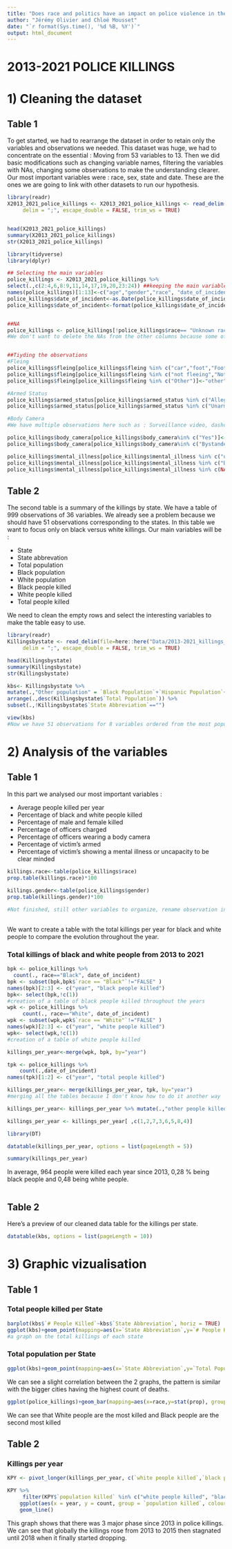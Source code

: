 ```yaml
---
title: "Does race and politics have an impact on police violence in the United States ?"
author: "Jérémy Olivier and Chloé Mousset"
date: "`r format(Sys.time(), '%d %B, %Y')`"
output: html_document
---
```


# 2013-2021 POLICE KILLINGS

# 1) Cleaning the dataset 

## Table 1


To get started, we had to rearrange the dataset in order to retain only the variables and observations we needed. This dataset was huge, we had to concentrate on the essential : Moving from 53 variables to 13. Then we did basic modifications such as changing variable names, filtering the variables with NAs, changing some observations to make the understanding clearer. 
Our most important variables were : race, sex, state and date. These are the ones we are going to link with other datasets to run our hypothesis. 


```r


library(readr)
X2013_2021_police_killings <- X2013_2021_police_killings <- read_delim(file=here::here("Data/2013_2021_police_killings.csv"), 
     delim = ";", escape_double = FALSE, trim_ws = TRUE)


head(X2013_2021_police_killings)
summary(X2013_2021_police_killings)
str(X2013_2021_police_killings)

library(tidyverse)
library(dplyr)

## Selecting the main variables
police_killings <- X2013_2021_police_killings %>% 
select(.,c(2:4,6,8:9,11,14,17,19,20,23:24)) ##keeping the main variables
names(police_killings)[1:13]<-c("age","gender","race", "date_of_incident", "city","state","county","cause_of_death","criminal_charges","mental_illness","armed_status","fleing","body_camera") ## Renaming the variables 
police_killings$date_of_incident<-as.Date(police_killings$date_of_incident,"%d/%m/%Y") #changing character to date type
police_killings$date_of_incident<-format(police_killings$date_of_incident,"%Y")


##NA
police_killings <- police_killings[!police_killings$race== "Unknown race", ]
#We don't want to delete the NAs from the other columns because some of these observations are related to known race/sex which are observations we need, so we switched them to "unknown" 


##Tiyding the observations
#Fleing
police_killings$fleing[police_killings$fleing %in% c("car","foot","Foot","Car","car,foot")]<-"yes"
police_killings$fleing[police_killings$fleing %in% c("not fleeing","Not fleeing","Not Fleeing")]<-"no"
police_killings$fleing[police_killings$fleing %in% c("Other")]<-"other"

#Armed Status
police_killings$armed_status[police_killings$armed_status %in% c("Allegedly Armed")]<-"Allegedly armed"
police_killings$armed_status[police_killings$armed_status %in% c("Unarmed/Did Not Have Actual Weapon")]<-"Unarmed"

#Body Camera
#We have multiple observations here such as : Surveillance video, dashcam, bystander video, but we want only yes and no observations to make it easier. So every observations will be no unless it is "yes" or "Yes". The reason is that having a body camera has a lot more psychological pressure on a person than an external camera, because we might not know of it. 

police_killings$body_camera[police_killings$body_camera%in% c("Yes")]<-"yes"
police_killings$body_camera[police_killings$body_camera%in% c("Bystander Video","cell phone video","Dashcam video","Dashcam Video","No", "surveillance video", "Surveillance video","Surveillance Video")]<-"no"

police_killings$mental_illness[police_killings$mental_illness %in% c("unknown")]<-"Unknown"
police_killings$mental_illness[police_killings$mental_illness %in% c("Drug or Alcohol Use")]<-"Drug or alcohol use"
police_killings$mental_illness[police_killings$mental_illness %in% c(NA)]<-"Unknown"


```

## Table 2

The second table is a summary of the killings by state. We have a table of 999 observations of 36 variables. We already see a problem because we should have 51 observations corresponding to the states. 
In this table we want to focus only on black versus white killings. Our main variables will be : 

* State 
* State abbrevation 
* Total population 
* Black population 
* White population 
* Black people killed 
* White people killed 
* Total people killed 

We need to clean the empty rows and select the interesting variables to make the table easy to use.

```r
library(readr)
Killingsbystate <- read_delim(file=here::here("Data/2013-2021_killings_by_state.csv"), 
     delim = ";", escape_double = FALSE, trim_ws = TRUE)

head(Killingsbystate)
summary(Killingsbystate)
str(Killingsbystate)

kbs<- Killingsbystate %>%
mutate(.,"Other population" = `Black Population`+`Hispanic Population`+`Asian Population`+`Pacific Islander Population`+`Other Population`) %>% select(.,c(1:4,9,14,19,21,37)) %>%
arrange(.,desc(Killingsbystate$`Total Population`)) %>%
subset(.,!Killingsbystate$`State Abbreviation`=="") 

view(kbs)
#Now we have 51 observations for 8 variables ordered from the most populated State to the least.
```

# 2) Analysis of the variables 

## Table 1

In this part we analysed our most important variables :   

* Average people killed per year  
* Percentage of black and white people killed   
* Percentage of male and female killed  
* Percentage of officers charged  
* Percentage of officers wearing a body camera  
* Percentage of victim's armed  
* Percentage of victim's showing a mental illness or uncapacity to be clear minded  
  
```r
killings.race<-table(police_killings$race)
prop.table(killings.race)*100
       
killings.gender<-table(police_killings$gender)
prop.table(killings.gender)*100

#Not finished, still other variables to organize, rename observation in order to have simplified analysis. 
       
```

We want to create a table with the total killings per year for black and white people to compare the evolution throughout the year. 

### Total killings of black and white people from 2013 to 2021
```r
bpk <- police_killings %>% 
  count(., race=="Black", date_of_incident)
bpk <- subset(bpk,bpk$`race == "Black"`!="FALSE" )
names(bpk)[2:3] <- c("year", "black people killed")
bpk<- select(bpk,!c(1))
#creation of a table of black people killed throughout the years
wpk <- police_killings %>% 
     count(., race=="White", date_of_incident)
wpk <- subset(wpk,wpk$`race == "White"`!="FALSE" )
names(wpk)[2:3] <- c("year", "white people killed")
wpk<- select(wpk,!c(1))
#creation of a table of white people killed

killings_per_year<-merge(wpk, bpk, by="year")

tpk <- police_killings %>% 
    count(.,date_of_incident)
names(tpk)[1:2] <- c("year", "total people killed")

killings_per_year<- merge(killings_per_year, tpk, by="year") 
#merging all the tables because I don't know how to do it another way

killings_per_year<- killings_per_year %>% mutate(.,"other people killed" = `total people killed`-`white people killed`-`black people killed`, "perc_bpk" = `black people killed`/`total people killed`, "perc_wpk" = `white people killed`/`total people killed`, "perc_opk" = `other people killed`/`total people killed`)

killings_per_year <- killings_per_year[ ,c(1,2,7,3,6,5,8,4)]

library(DT)

datatable(killings_per_year, options = list(pageLength = 5))

summary(killings_per_year)
```

In average, 964 people were killed each year since 2013, 0,28 % being black people and 0,48 being white people.

```r
```
## Table 2 

Here's a preview of our cleaned data table for the killings per state. 

```r
datatable(kbs, options = list(pageLength = 10))


```


# 3) Graphic vizualisation 

## Table 1

### Total people killed per State
```r
barplot(kbs$`# People Killed`~kbs$`State Abbreviation`, horiz = TRUE)
ggplot(kbs)+geom_point(mapping=aes(x=`State Abbreviation`,y=`# People Killed`))
#a graph on the total killings of each state
```

### Total population per State
```r

ggplot(kbs)+geom_point(mapping=aes(x=`State Abbreviation`,y=`Total Population`)) #a graph on the total population of each state


```

We can see a slight correlation between the 2 graphs, the pattern is similar with the bigger cities having the highest count of deaths. 

```r
ggplot(police_killings)+geom_bar(mapping=aes(x=race,y=stat(prop), group=1)) 
```

We can see that White people are the most killed and Black people are the second most killed

## Table 2

### Killings per year 
```r

KPY <- pivot_longer(killings_per_year, c(`white people killed`,`black people killed`,`total people killed`), names_to = "population killed", values_to = "count")

KPY %>%
     filter(KPY$`population killed` %in% c("white people killed", "black people killed","total people killed")) %>%
    ggplot(aes(x = year, y = count, group = `population killed`, colour = `population killed`)) +
    geom_line()
```

This graph shows that there was 3 major phase since 2013 in police killings. We can see that globally the killings rose from 2013 to 2015 then stagnated until 2018 when it finally started dropping. 